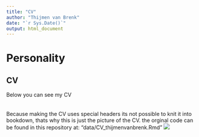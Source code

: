```yaml
---
title: "CV"
author: "Thijmen van Brenk"
date: "`r Sys.Date()`"
output: html_document
---
```

# Personality

## CV
Below you can see my CV       
<br>        
Because making the CV uses special headers its not possible to knit it into bookdown, thats why this is just the picture of the CV. the orginal code can be found in this repository at: "data/CV_thijmenvanbrenk.Rmd"
![](data/CV_thijmenvanbrenk.png)
